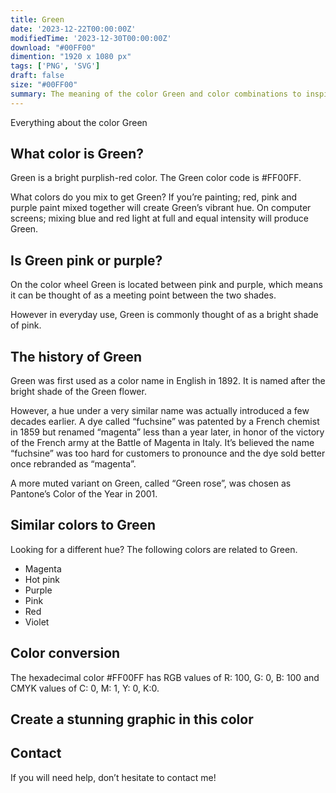 ```yaml
---
title: Green
date: '2023-12-22T00:00:00Z'
modifiedTime: '2023-12-30T00:00:00Z'
download: "#00FF00"
dimention: "1920 x 1080 px"
tags: ['PNG', 'SVG']
draft: false
size: "#00FF00"
summary: The meaning of the color Green and color combinations to inspire your next design.
---
```


Everything about the color Green

## What color is Green?

Green is a bright purplish-red color. The Green color code is #FF00FF.

What colors do you mix to get Green? If you’re painting; red, pink and purple paint mixed together will create Green’s vibrant hue. On computer screens; mixing blue and red light at full and equal intensity will produce Green.

## Is Green pink or purple?

On the color wheel Green is located between pink and purple, which means it can be thought of as a meeting point between the two shades.

However in everyday use, Green is commonly thought of as a bright shade of pink.

## The history of Green

Green was first used as a color name in English in 1892. It is named after the bright shade of the Green flower.

However, a hue under a very similar name was actually introduced a few decades earlier. A dye called “fuchsine” was patented by a French chemist in 1859 but renamed “magenta” less than a year later, in honor of the victory of the French army at the Battle of Magenta in Italy. It’s believed the name “fuchsine” was too hard for customers to pronounce and the dye sold better once rebranded as “magenta”.

A more muted variant on Green, called “Green rose”, was chosen as Pantone’s Color of the Year in 2001.

## Similar colors to Green

Looking for a different hue? The following colors are related to Green.

- Magenta
- Hot pink
- Purple
- Pink
- Red
- Violet

## Color conversion

The hexadecimal color #FF00FF has RGB values of R: 100, G: 0, B: 100 and CMYK values of C: 0, M: 1, Y: 0, K:0.

<Table
  headers={['TYPES', 'VALUE', 'CSS']}
  rows={[
    ['HEX', 'ff00ff', 'ff00ff'],
    ['RGB DECIMAL', '255, 0, 255', 'rgb(255,0,255)'],
    ['CMYK', '0, 100, 0, 0', '-'],
    ['HSL', '300°, 100, 50', 'hsl(300°, 100%, 50%)']
  ]}
/>

## Create a stunning graphic in this color

## Contact

If you will need help, don’t hesitate to contact me!

